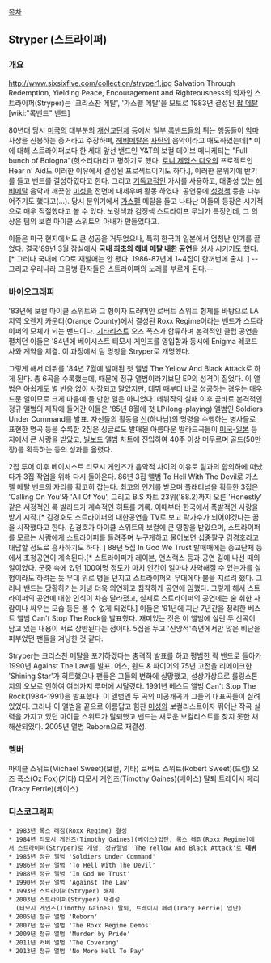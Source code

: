 [[목차]]

== Stryper (스트라이퍼) ==
=== 개요 ===
http://www.sixsixfive.com/collection/stryper1.jpg
Salvation Through Redemption, Yielding Peace, Encouragement and Righteousness의 약자인 스트라이퍼(Stryper)는 '크리스찬 메탈', '가스펠 메탈'을 모토로 1983년 결성된 [[팝 메탈]] [wiki:"록밴드" 밴드]

80년대 당시 [[미국]]의 대부분의 [[개신교]]단체 등에서 일부 [[록밴드]]들의 튀는 행동들이 [[악마]] 사상을 신봉하는 증거라고 주장하며, [[헤비메탈]]은 [[사탄]]의 음악이라고 매도하였는데[* 이에 대해 스트라이퍼보다 한 세대 앞선 밴드인 Y&T의 보컬 데이브 메니케티는 "Full bunch of Bologna"(헛소리다)라고 평하기도 했다. [[로니 제임스 디오]]의 프로젝트인 Hear n' Aid도 이러한 이유에서 결성된 프로젝트이기도 하다.], 이러한 분위기에 반기를 들고 밴드를 결성하였다고 한다. 그리고 [[기독교]]적인 가사를 사용하고, 대중성 있는 [[헤비메탈]] 음악과 깨끗한 [[미성]]을 전면에 내세우며 활동 하였다. 공연중에 [[성경]]책 등을 나누어주기도 했다고(...). 당시 분위기에서 [[가스펠]] 메탈을 들고 나타난 이들의 등장은 시기적으로 매우 적절했다고 볼 수 있다. 노랑색과 검정색 스트라이프 무늬가 특징인데, 그 의상은 팀의 보컬 마이클 스위트의 아내가 만들었다고.

이들은 미국 현지에서도 큰 성공을 거두었으나, 특히 한국과 일본에서 엄청난 인기를 끌었다. 결국'89년 3월 잠실에서 '''국내 최초의 헤비 메탈 내한 공연'''을 성사 시키기도 했다.[* 그러나 국내에 CD로 재발매는 안 됐다. 1986-87년에 1~4집이 한꺼번에 출시. ] --그리고 우리나라 고음병 환자들은 스트라이퍼의 노래를 부르게 된다.--

=== 바이오그래피 ===
'83년에 보컬 마이클 스위트와 그 형이자 드러머인 로버트 스위트 형제를 바탕으로 LA지역 오렌지 카운티(Orange County)에서 결성된 Roxx Regime이라는 밴드가 스트라이퍼의 모체가 되는 밴드이다. [[기타]]리스트 오즈 폭스가 합류하며 본격적인 클럽 공연을 펼치던 이들은 '84년에 베이시스트 티모시 게인즈를 영입함과 동시에 Enigma 레코드사와 계약을 체결. 이 과정에서 팀 명칭을 Stryper로 개명했다.

그렇게 해서 데뷔를 '84년 7월에 발매된 첫 앨범 The Yellow And Black Attack로 하게 된다. 총 6곡을 수록했는데, 때문에 정규 앨범이라기보단 EP의 성격이 짙었다. 이 앨범은 아쉽게도 별 반응 없이 사장되고 말았지만, 데뷔 때부터 바로 성공하는 경우는 매우 드문 일이므로 크게 마음에 둘 만한 일은 아니었다. 데뷔작의 실패 이후 곧바로 본격적인 정규 앨범의 제작에 들어간 이들은 '85년 8월에 첫 LP(long-playing) 앨범인 Soldiers Under Command를 발표. 자신들의 활동을 [[신]](하나님)의 명령을 수행하는 병사들로 표현한 명곡 등을 수록한 2집은 싱글로도 발매된 아름다운 발라드곡들이 [[미국]]-[[일본]] 등지에서 큰 사랑을 받았고, [[빌보드]] 앨범 차트에 진입하여 40주 이상 머무르며 골드(50만장)를 획득하는 등의 성과를 올렸다.

2집 투어 이후 베이시스트 티모시 게인즈가 음악적 차이의 이유로 팀과의 합의하에 떠났다가 3집 작업을 위해 다시 돌아온다. 86년 3집 앨범 To Hell With The Devil로 가스펠 메탈 밴드의 자리를 확고히 잡는다. 최고의 인기를 받으며 플래티넘을 획득한 3집은 'Calling On You'와 'All Of You', 그리고 B.S 차트 23위('88.2)까지 오른 'Honestly' 같은 서정적인 록 발라드가 계속적인 히트를 기록. 이때부터 한국에서 폭발적인 사랑을 받기 시작.[* 김경호도 스트라이퍼의 내한공연을 TV로 보고 락가수가 되어야겠다는 꿈을 시작했다고 한다. 김경호가 마이클 스위트의 보컬에 큰 영향을 받았으며, 스트라이퍼를 모르는 사람에게 스트라이퍼를 들려주며 누구게하고 물어보면 십중팔구 김경호라고 대답할 정도로 흡사하기도 하다. ] 88년 5집 In God We Trust 발매때에는 종교단체 등에서 초청공연이 계속된다.[* 스트라이퍼가 레이븐, 앤스랙스 등과 공연 길에 나선 때의 일이었다. 군중 속에 있던 100여명 정도가 마치 인간이 얼마나 사악해질 수 있는가를 실험이라도 하려는 듯 무대 위로 병을 던지고 스트라이퍼의 무대에다 불을 지르려 했다. 그러나 밴드는 당황하기는 커녕 더욱 의연하고 침착하게 공연에 임했다. 그렇게 해서 스트라이퍼의 공연에 대한 인식이 차츰 달라졌고, 실제로 스트라이퍼의 공연에는 술 취한 사람이나 싸우는 모습 등은 볼 수 없게 되었다.] 이들은 '91년에 지난 7년간을 정리한 베스트 앨범 Can't Stop The Rock을 발표했다. 재미있는 것은 이 앨범에 실린 두 신곡이 담고 있는 내용이 서로 상반된다는 점이다. 5집을 두고 '신앙적'측면에서만 많은 비난을 퍼부었던 팬들을 겨냥한 것 같다.

Stryper는 크리스찬 메탈을 포기하겠다는 충격적 발표를 하고 평범한 락 밴드로 돌아가 1990년 Against The Law를 발표. 어스, 윈드 & 파이어의 75년 고전을 리메이크한 'Shining Star'가 히트했으나 팬들은 그들의 변화에 실망했고, 설상가상으로 롤링스톤지의 오보로 인하여 여러가지 루머에 시달렸다. 1991년 베스트 앨범 Can't Stop The Rock(1984-1991)을 발표했다. 이 앨범엔 두 곡의 미공개곡과 그들의 대표곡들이 실려있었다. 그러나 이 앨범을 끝으로 아름답고 힘찬 [[미성]]의 보컬리스트이자 뛰어난 작곡 실력을 가지고 있던 마이클 스위트가 탈퇴했고 밴드는 새로운 보컬리스트를 찾지 못한 채 해산되었다. 2005년 앨범 Reborn으로 재결성.

=== 멤버 ===
마이클 스위트(Michael Sweet)(보컬, 기타) 
로버트 스위트(Robert Sweet)(드럼)
오즈 폭스(Oz Fox)(기타)
티모시 게인즈(Timothy Gaines)(베이스) 탈퇴
트레이시 페리(Tracy Ferrie)(베이스) 

=== 디스코그래피 ===
 * 1983년 록스 레짐(Roxx Regime) 결성
 * 1984년 티모시 게인즈(Timothy Gaines)(베이스)입단, 록스 레짐(Roxx Regime)에서 스트라이퍼(Stryper)로 개명, 정규앨범 'The Yellow And Black Attack'로 '''데뷔'''
 * 1985년 정규 앨범 'Soldiers Under Command'
 * 1986년 정규 앨범 'To Hell With The Devil'
 * 1988년 정규 앨범 'In God We Trust'
 * 1990년 정규 앨범 'Against The Law'
 * 1993년 스트라이퍼(Stryper) 해체
 * 2003년 스트라이퍼(Stryper) 재결성
   (티모시 게인즈(Timothy Gaines) 탈퇴, 트레이시 페리(Tracy Ferrie) 입단)
 * 2005년 정규 앨범 'Reborn'
 * 2007년 정규 앨범 'The Roxx Regime Demos'
 * 2009년 정규 앨범 'Murder by Pride'
 * 2011년 커버 앨범 'The Covering'
 * 2013년 정규 앨범 'No More Hell To Pay'
